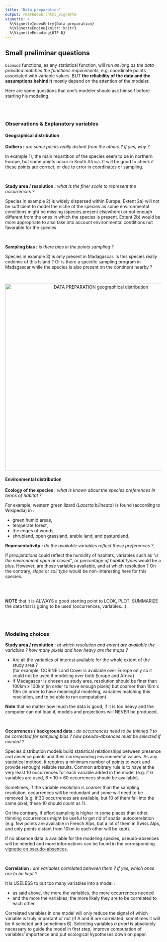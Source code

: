 ```yaml
---
title: "Data preparation"
output: rmarkdown::html_vignette
vignette: >
  %\VignetteIndexEntry{Data preparation}
  %\VignetteEngine{knitr::knitr}
  %\VignetteEncoding{UTF-8}
---
```


<link rel="stylesheet" href="https://cdnjs.cloudflare.com/ajax/libs/font-awesome/6.0.0/css/all.min.css" />


## <i class="fa-solid fa-circle-question"></i> Small preliminar questions

`biomod2` functions, as any statistical function, will run *as long as the data provided matches the functions requirements*, e.g. coordinate points associated with variable values.
BUT **the reliability of the data and the assumptions behind it** mostly depend on the attention of the modeler.

Here are some questions that one's modeler should ask himself before starting his modeling.


<br/><br/>


### <i class="fa-solid fa-eye"></i> Observations & Explanatory variables

#### <i class="fa-solid fa-location-dot"></i> Geographical distribution


<!-- library(terra) -->
<!-- library(plotrix) -->

<!-- # load environment -->
<!-- data("bioclim_current") -->
<!-- myExpl.real <- rast(bioclim_current) -->
<!-- myExpl.crop <- crop(myExpl.real, ext(c(-20, 50, -40, 80))) -->
<!-- myMap <- myExpl.crop[[1]] -->

<!-- # load occurrences -->
<!-- data("DataSpecies") -->

<!-- png("vignettes/pictures/dataPreparation_plot1.png", width = 800, height = 300) -->
<!-- par(mfrow = c(1, 4)) -->

<!-- # case1 : outliers -->
<!-- plot(myMap, asp = 1, legend = FALSE, axes = FALSE) -->
<!-- points(DataSpecies[which(DataSpecies$GuloGulo == 1), 1:2], pch = 18) -->
<!-- points(DataSpecies[which(DataSpecies$ConnochaetesGnou == 1), 1:2], pch = 18) -->
<!-- draw.circle(x = 27, y = -30, radius = 10, border = 'red', lwd = 2) -->
<!-- text(x = -15, y = -30, labels = "1)", cex = 2) -->

<!-- # case2 : study area -->
<!-- myMap_bis <- myMap -->
<!-- myMap_bis[cellFromRowColCombine(myMap, rowFromY(myMap, 10):nrow(myMap), 1:ncol(myMap))] <- NA -->
<!-- plot(myMap_bis, asp = 1, legend = FALSE, axes = FALSE) -->
<!-- points(DataSpecies[which(DataSpecies$VulpesVulpes == 1), 1:2], pch = 18) -->
<!-- text(x = -15, y = -30, labels = "2a)", cex = 2) -->

<!-- plot(myMap, asp = 1, legend = FALSE, axes = FALSE) -->
<!-- points(DataSpecies[which(DataSpecies$VulpesVulpes == 1), 1:2], pch = 18) -->
<!-- text(x = -15, y = -30, labels = "2b)", cex = 2) -->

<!-- # case3 : sampling bias -->
<!-- plot(myMap, asp = 1, legend = FALSE, axes = FALSE) -->
<!-- points(DataSpecies[which(DataSpecies$TenrecEcaudatus == 1), 1:2], pch = 18) -->
<!-- text(x = -15, y = -30, labels = "3)", cex = 2) -->
<!-- dev.off() -->


**Outliers :** *are some points really distant from the others ? if yes, why ?*

In example 1), the main repartition of the species seem to be in northern Europe, but some points occur in South Africa. It will be good to check if these points are correct, or due to error in coordinates or sampling.

<br/>


**Study area / resolution :** *what is the finer scale to represent the occurrences ?*

Species in example 2) is widely dispersed within Europe. Extent 2a) will not be sufficient to model the niche of the species as some environmental conditions might be missing (species present elsewhere) or not enough different from the ones in which the species is present. Extent 2b) would be more appropriate to also take into account environmental conditions not favorable for the species.

<br/>

**Sampling bias :** *is there bias in the points sampling ?*

Species in example 3) is only present in Madagascar. Is this species really endemic of this Island ? Or is there a specific sampling program in Madagascar while the species is also present on the continent nearby ?

</br>


<div style="text-align:center;">
<p><img src="pictures/dataPreparation_plot1.png" alt="DATA PREPARATION geographical distribution" style="width:600px;"></p>
</div>




#### <i class="fa-solid fa-map"></i> Environmental distribution

**Ecology of the species :** *what is known about the species preferences in terms of habitat ?*

For example, western green lizard (*Lacerta bilineata*) is found (according to Wikipedia) in :

- green humid areas,
- temperate forest,
- the edges of woods,
- shrubland, open grassland, arable land, and pastureland.

**Representativity :** *do the available variables reflect these preferences ?*

If *precipitations* could reflect the humidity of habitats, variables such as "*is the environment open or closed*", or *percentage of habitat types* would be a plus. However, are those variables available, and at which resolution ? On the contrary, *slope* or *soil type* would be non-interesting here for this species.

<br/><br/>

**NOTE** that it is ALWAYS a good starting point to LOOK, PLOT, SUMMARIZE the data that is going to be used (occurrences, variables...).

<br/><br/>

### <i class="fa-solid fa-route"></i> Modeling choices

**Study area / resolution :** *at which resolution and extent are available the variables ? how many pixels and how heavy are the maps ?*

- Are all the variables of interest available for the whole extent of the study area ? <br/> (for example, CORINE Land Cover is available over Europe only so it could not be used if modeling over both Europe and Africa)
- If Madagascar is chosen as study area, resolution should be finer than 100km x 100km (in order to have enough pixels) but coarser than 10m x 10m (in order to have meaningful modeling, variables matching this resolution, and to be able to run computation)

**Note** that no matter how much the data is good, if it is too heavy and the computer can not load it, models and projections will NEVER be produced.

<br/>

**Occurrences / background data :** *do occurrences need to be thinned ? to be corrected for sampling bias ? how pseudo-absences must be selected if needed ?*

Species distribution models build statistical relationships between presence and absence points and their corresponding environmental values. As any statistical method, it requires a minimum number of points to work and provide (enough) reliable results. Common arbitrary rule is to have at the very least 10 occurrences for each variable added in the model (e.g. if 6 variables are used, 6 * 10 = 60 occurrences should be available).

Sometimes, if the variable resolution is coarser than the sampling resolution, occurrences will be redundant and some will need to be removed (e.g. if 30 occurrences are available, but 10 of them fall into the same pixel, these 10 should count as 1).

On the contrary, if effort sampling is higher in some places than other, thinning occurrences might be useful to get rid of spatial autocorrelation (e.g. few points are available in French Alps, but a lot of them in Swiss Alps, and only points distant from 10km to each other will be kept).

If no absence data is available for the modeling species, pseudo-absences will be needed and more informations can be found in the corresponding [vignette on pseudo-absences](vignette_pseudoAbsences.html).

<br/>

**Correlation :** *are variables correlated between them ? if yes, which ones are to be kept ?*

It is USELESS to put too many variables into a model :

- as said above, the more the variables, the more occurrences needed
- and the more the variables, the more likely they are to be correlated to each other

Correlated variables in one model will only reduce the signal of which variable is truly important or not (if A and B are correlated, sometimes it will be A selected and sometimes B).
Selecting variables *a priori* is absolutely necessary to guide the model in first step, improve computation of variables' importance and put ecological hypotheses down on paper.

